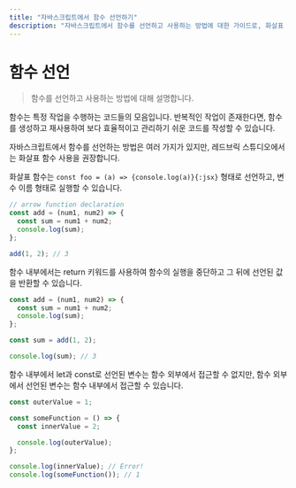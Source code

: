 ```yaml
---
title: "자바스크립트에서 함수 선언하기"
description: "자바스크립트에서 함수를 선언하고 사용하는 방법에 대한 가이드로, 화살표 함수를 중심으로 설명합니다."
---
```

# 함수 선언

> 함수를 선언하고 사용하는 방법에 대해 설명합니다.

함수는 특정 작업을 수행하는 코드들의 모음입니다. 반복적인 작업이 존재한다면, 함수를 생성하고 재사용하여 보다 효율적이고 관리하기 쉬운 코드를 작성할 수 있습니다.

자바스크립트에서 함수를 선언하는 방법은 여러 가지가 있지만, 레드브릭 스튜디오에서는 화살표 함수 사용을 권장합니다.

화살표 함수는
`const foo = (a) => {console.log(a)}{:jsx}`
형태로 선언하고, 변수 이름 형태로 실행할 수 있습니다.

```js showLineNumbers copy
// arrow function declaration
const add = (num1, num2) => {
  const sum = num1 + num2;
  console.log(sum);
};

add(1, 2); // 3
```

함수 내부에서는 return 키워드를 사용하여 함수의 실행을 중단하고 그 뒤에 선언된 값을 반환할 수 있습니다.

```js showLineNumbers copy
const add = (num1, num2) => {
  const sum = num1 + num2;
  console.log(sum);
};

const sum = add(1, 2);

console.log(sum); // 3
```

함수 내부에서 let과 const로 선언된 변수는 함수 외부에서 접근할 수 없지만, 함수 외부에서 선언된 변수는 함수 내부에서 접근할 수 있습니다.

```js showLineNumbers copy
const outerValue = 1;

const someFunction = () => {
  const innerValue = 2;

  console.log(outerValue);
};

console.log(innerValue); // Error!
console.log(someFunction()); // 1
```
